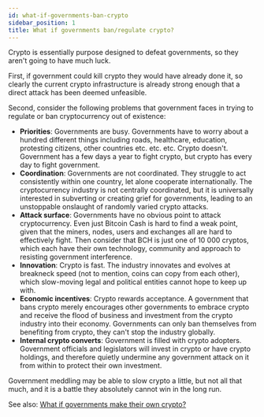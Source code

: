 ```yaml
---
id: what-if-governments-ban-crypto
sidebar_position: 1
title: What if governments ban/regulate crypto?
---
```


Crypto is essentially purpose designed to defeat governments, so they aren't going to have much luck.

First, if government could kill crypto they would have already done it, so clearly the current crypto infrastructure is already strong enough that a direct attack has been deemed unfeasible.

Second, consider the following problems that government faces in trying to regulate or ban cryptocurrency out of existence:

- **Priorities**: Governments are busy. Governments have to worry about a hundred different things including roads, healthcare, education, protesting citizens, other countries etc. etc. etc. Crypto doesn't. Government has a few days a year to fight crypto, but crypto has every day to fight government.
- **Coordination**: Governments are not coordinated. They struggle to act consistently within one country, let alone cooperate internationally. The cryptocurrency industry is not centrally coordinated, but it is universally interested in subverting or creating grief for governments, leading to an unstoppable onslaught of randomly varied crypto attacks.
- **Attack surface**: Governments have no obvious point to attack cryptocurrency. Even just Bitcoin Cash is hard to find a weak point, given that the miners, nodes, users and exchanges all are hard to effectively fight. Then consider that BCH is just one of 10 000 cryptos, which each have their own technology, community and approach to resisting government interference.
- **Innovation**: Crypto is fast. The industry innovates and evolves at breakneck speed (not to mention, coins can copy from each other), which slow-moving legal and political entities cannot hope to keep up with.
- **Economic incentives**: Crypto rewards acceptance. A government that bans crypto merely encourages other governments to embrace crypto and receive the flood of business and investment from the crypto industry into their economy. Governments can only ban themselves from benefiting from crypto, they can't stop the industry globally.
- **Internal crypto converts**: Government is filled with crypto adopters. Government officials and legislators will invest in crypto or have crypto holdings, and therefore quietly undermine any government attack on it from within to protect their own investment.

Government meddling may be able to slow crypto a little, but not all that much, and it is a battle they absolutely cannot win in the long run.

See also: [What if governments make their own crypto?](/faqs/Roadblocks/what-if-governments-make-a-crypto)
